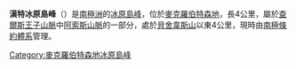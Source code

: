 {{expand|time=2014-01-02T16:43:24+00:00}}
{{unreferenced|time=2014-01-02T16:43:24+00:00}}
{{coord|70|11|S|64|53|E|source:GNIS|display=title}}

'''漢特冰原島峰'''（{{lang-en|Hunt Nunataks}}）是[[南極洲|南極洲]]的[[冰原島峰|冰原島峰]]，位於[[麥克羅伯特森地|麥克羅伯特森地]]，長4公里，屬於[[查爾斯王子山脈|查爾斯王子山脈]]中[[阿索斯山脈|阿索斯山脈]]的一部分，處於[[貝舍韋斯山|貝舍韋斯山]]以東4公里，現時由[[南極條約體系|南極條約體系]]管理。

{{DEFAULTSORT:Hunt Nunataks}}
[[Category:麥克羅伯特森地冰原島峰|Category:麥克羅伯特森地冰原島峰]]


{{MacRobertsonLand-geo-stub}}